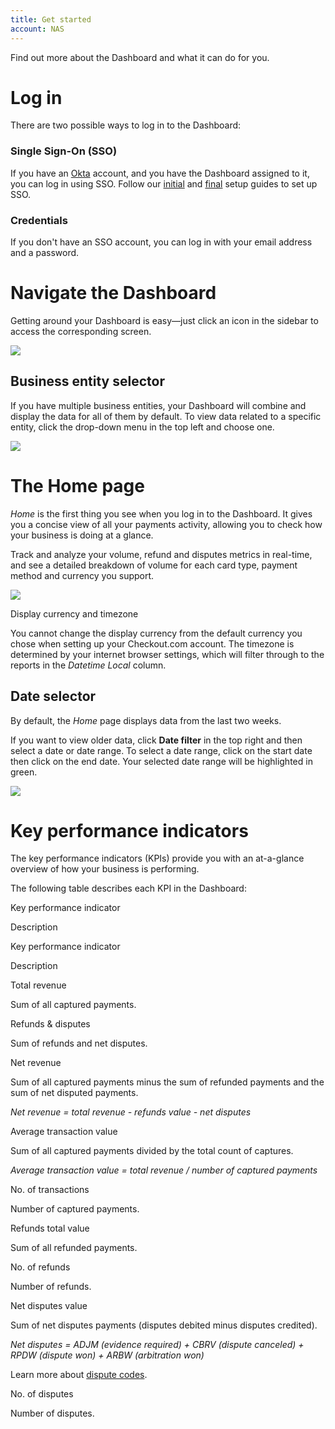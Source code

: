 ```yaml
---
title: Get started
account: NAS
---
```


Find out more about the Dashboard and what it can do for you.

Log in
======

There are two possible ways to log in to the Dashboard:

### Single Sign-On (SSO)

If you have an [Okta](https://www.okta.com/products/single-sign-on/) account, and you have the Dashboard assigned to it, you can log in using SSO. Follow our [initial](/four/dashboard/get-started/initial-client-okta-setup) and [final](/four/dashboard/get-started/final-client-okta-setup-and-testing) setup guides to set up SSO.

### Credentials

If you don't have an SSO account, you can log in with your email address and a password.

  

Navigate the Dashboard
======================

Getting around your Dashboard is easy—just click an icon in the sidebar to access the corresponding screen.

![](/download/attachments/8488049/dashboard-icons.png?version=1&modificationDate=1607444070833&api=v2)

Business entity selector
------------------------

If you have multiple business entities, your Dashboard will combine and display the data for all of them by default. To view data related to a specific entity, click the drop-down menu in the top left and choose one.

![](/download/attachments/8488049/business-entity-selector.png?version=1&modificationDate=1607444033073&api=v2)

The Home page
=============

_Home_ is the first thing you see when you log in to the Dashboard. It gives you a concise view of all your payments activity, allowing you to check how your business is doing at a glance.  

Track and analyze your volume, refund and disputes metrics in real-time, and see a detailed breakdown of volume for each card type, payment method and currency you support.

![](/download/attachments/8488049/dashboard-homepage.png?version=1&modificationDate=1607444015947&api=v2)  

Display currency and timezone

You cannot change the display currency from the default currency you chose when setting up your Checkout.com account. The timezone is determined by your internet browser settings, which will filter through to the reports in the _Datetime Local_ column.

Date selector
-------------

By default, the _Home_ page displays data from the last two weeks.

If you want to view older data, click **Date filter** in the top right and then select a date or date range. To select a date range, click on the start date then click on the end date. Your selected date range will be highlighted in green.

![](/download/attachments/8488049/home_date_filter.png?version=1&modificationDate=1598006350188&api=v2)

Key performance indicators
==========================

The key performance indicators (KPIs) provide you with an at-a-glance overview of how your business is performing.

The following table describes each KPI in the Dashboard:

Key performance indicator

Description

Key performance indicator

Description

Total revenue

Sum of all captured payments.

Refunds & disputes

Sum of refunds and net disputes.

Net revenue

Sum of all captured payments minus the sum of refunded payments and the sum of net disputed payments.

_Net revenue = total revenue - refunds value - net disputes_

Average transaction value

Sum of all captured payments divided by the total count of captures.

_Average transaction value = total revenue / number of captured payments_

No. of transactions

Number of captured payments.

Refunds total value

Sum of all refunded payments.

No. of refunds

Number of refunds.

Net disputes value

Sum of net disputes payments (disputes debited minus disputes credited).

_Net disputes = ADJM (evidence required) + CBRV (dispute canceled) + RPDW (dispute won) + ARBW (arbitration won)_

Learn more about [dispute codes](/display/DOCS/Chargeback+codes).

No. of disputes

Number of disputes.
